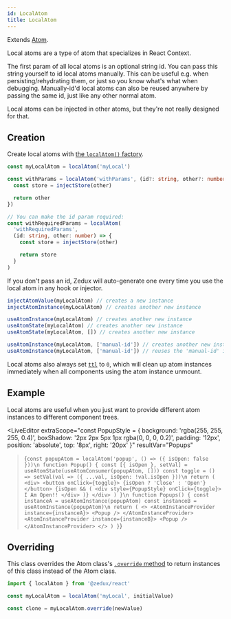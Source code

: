 ```yaml
---
id: LocalAtom
title: LocalAtom
---
```



Extends [Atom](Atom).

Local atoms are a type of atom that specializes in React Context.

The first param of all local atoms is an optional string id. You can pass this string yourself to id local atoms manually. This can be useful e.g. when persisting/rehydrating them, or just so you know what's what when debugging. Manually-id'd local atoms can also be reused anywhere by passing the same id, just like any other normal atom.

Local atoms can be injected in other atoms, but they're not really designed for that.

## Creation

Create local atoms with [the `localAtom()` factory](../factories/localAtom).

```ts
const myLocalAtom = localAtom('myLocal')

const withParams = localAtom('withParams', (id?: string, other?: number) => {
  const store = injectStore(other)

  return other
})

// You can make the id param required:
const withRequiredParams = localAtom(
  'withRequiredParams',
  (id: string, other: number) => {
    const store = injectStore(other)

    return store
  }
)
```

If you don't pass an id, Zedux will auto-generate one every time you use the local atom in any hook or injector.

```ts
injectAtomValue(myLocalAtom) // creates a new instance
injectAtomInstance(myLocalAtom) // creates another new instance

useAtomInstance(myLocalAtom) // creates another new instance
useAtomState(myLocalAtom) // creates another new instance
useAtomState(myLocalAtom, []) // creates another new instance

useAtomInstance(myLocalAtom, ['manual-id']) // creates another new instance
useAtomInstance(myLocalAtom, ['manual-id']) // reuses the 'manual-id' instance
```

Local atoms also always set [`ttl`](../api/Atom#ttl) to `0`, which will clean up atom instances immediately when all components using the atom instance unmount.

## Example

Local atoms are useful when you just want to provide different atom instances to different component trees.

<LiveEditor
  extraScope="const PopupStyle = { background: 'rgba(255, 255, 255, 0.4)', boxShadow: '2px 2px 5px 1px rgba(0, 0, 0, 0.2)', padding: '12px', position: 'absolute', top: '8px', right: '20px' }"
  resultVar="Popups"
>{`
const popupAtom = localAtom('popup', () => ({ isOpen: false }))\n
function Popup() {
  const [{ isOpen }, setVal] = useAtomState(useAtomConsumer(popupAtom, []))
  const toggle = () => setVal(val => ({ ...val, isOpen: !val.isOpen }))\n
  return (
    <div>
      <button onClick={toggle}>
        {isOpen ? 'Close' : 'Open'}
      </button>
      {isOpen && (
        <div style={PopupStyle} onClick={toggle}>
          I Am Open!!
        </div>
      )}
    </div>
  )
}\n
function Popups() {
  const instanceA = useAtomInstance(popupAtom)
  const instanceB = useAtomInstance(popupAtom)\n
  return (
    <>
      <AtomInstanceProvider instance={instanceA}>
        <Popup />
      </AtomInstanceProvider>
      <AtomInstanceProvider instance={instanceB}>
        <Popup />
      </AtomInstanceProvider>
    </>
  )
}
`}</LiveEditor>

## Overriding

This class overrides the Atom class's [`.override` method](Atom#override) to return instances of this class instead of the Atom class.

```ts
import { localAtom } from '@zedux/react'

const myLocalAtom = localAtom('myLocal', initialValue)

const clone = myLocalAtom.override(newValue)
```
